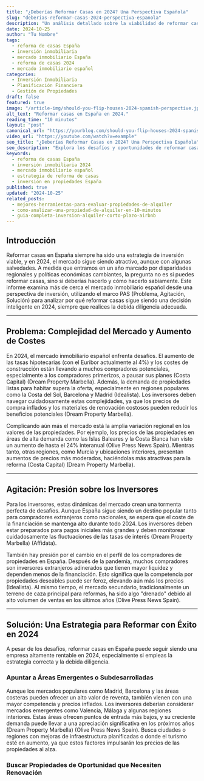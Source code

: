 ```yaml
---
title: "¿Deberías Reformar Casas en 2024? Una Perspectiva Española"
slug: "deberias-reformar-casas-2024-perspectiva-espanola"
description: "Un análisis detallado sobre la viabilidad de reformar casas en España en 2024, analizando las complejidades del mercado, las presiones de los inversores y las soluciones estratégicas."
date: 2024-10-25
author: "Tu Nombre"
tags:
  - reforma de casas España
  - inversión inmobiliaria
  - mercado inmobiliario España
  - reforma de casas 2024
  - mercado inmobiliario español
categories:
  - Inversión Inmobiliaria
  - Planificación Financiera
  - Gestión de Propiedades
draft: false
featured: true
image: "/article-img/should-you-flip-houses-2024-spanish-perspective.jpg"
alt_text: "Reformar casas en España en 2024."
reading_time: "10 minutos"
layout: "post"
canonical_url: "https://yourblog.com/should-you-flip-houses-2024-spanish-perspective"
video_url: "https://youtube.com/watch?v=example"
seo_title: "¿Deberías Reformar Casas en 2024? Una Perspectiva Española"
seo_description: "Explora los desafíos y oportunidades de reformar casas en España en 2024, con información sobre tendencias del mercado, estrategias de inversión y regulaciones regionales."
keywords:
  - reforma de casas España
  - inversión inmobiliaria 2024
  - mercado inmobiliario español
  - estrategia de reforma de casas
  - inversión en propiedades España
published: true
updated: "2024-10-25"
related_posts:
  - mejores-herramientas-para-evaluar-propiedades-de-alquiler
  - como-analizar-una-propiedad-de-alquiler-en-10-minutos
  - guia-completa-inversion-alquiler-corto-plazo-airbnb
---
```


## Introducción

Reformar casas en España siempre ha sido una estrategia de inversión viable, y en 2024, el mercado sigue siendo atractivo, aunque con algunas salvedades. A medida que entramos en un año marcado por disparidades regionales y políticas económicas cambiantes, la pregunta no es si puedes reformar casas, sino si deberías hacerlo y cómo hacerlo sabiamente. Este informe examina más de cerca el mercado inmobiliario español desde una perspectiva de inversión, utilizando el marco PAS (Problema, Agitación, Solución) para analizar por qué reformar casas sigue siendo una decisión inteligente en 2024, siempre que realices la debida diligencia adecuada.

---

## Problema: Complejidad del Mercado y Aumento de Costes

En 2024, el mercado inmobiliario español enfrenta desafíos. El aumento de las tasas hipotecarias (con el Euribor actualmente al 4%) y los costes de construcción están llevando a muchos compradores potenciales, especialmente a los compradores primerizos, a pausar sus planes (Costa Capital) (Dream Property Marbella). Además, la demanda de propiedades listas para habitar supera la oferta, especialmente en regiones populares como la Costa del Sol, Barcelona y Madrid (Idealista). Los inversores deben navegar cuidadosamente estas complejidades, ya que los precios de compra inflados y los materiales de renovación costosos pueden reducir los beneficios potenciales (Dream Property Marbella).

Complicando aún más el mercado está la amplia variación regional en los valores de las propiedades. Por ejemplo, los precios de las propiedades en áreas de alta demanda como las Islas Baleares y la Costa Blanca han visto un aumento de hasta el 24% interanual (Olive Press News Spain). Mientras tanto, otras regiones, como Murcia y ubicaciones interiores, presentan aumentos de precios más moderados, haciéndolas más atractivas para la reforma (Costa Capital) (Dream Property Marbella).

---

## Agitación: Presión sobre los Inversores

Para los inversores, estas dinámicas del mercado crean una tormenta perfecta de desafíos. Aunque España sigue siendo un destino popular tanto para compradores extranjeros como nacionales, se espera que el coste de la financiación se mantenga alto durante todo 2024. Los inversores deben estar preparados para pagos iniciales más grandes y deben monitorear cuidadosamente las fluctuaciones de las tasas de interés (Dream Property Marbella) (Affidata).

También hay presión por el cambio en el perfil de los compradores de propiedades en España. Después de la pandemia, muchos compradores son inversores extranjeros adinerados que tienen mayor liquidez y dependen menos de la financiación. Esto significa que la competencia por propiedades deseables puede ser feroz, elevando aún más los precios (Idealista). Al mismo tiempo, el mercado secundario, tradicionalmente un terreno de caza principal para reformas, ha sido algo "drenado" debido al alto volumen de ventas en los últimos años (Olive Press News Spain).

---

## Solución: Una Estrategia para Reformar con Éxito en 2024

A pesar de los desafíos, reformar casas en España puede seguir siendo una empresa altamente rentable en 2024, especialmente si empleas la estrategia correcta y la debida diligencia.

### Apuntar a Áreas Emergentes o Subdesarrolladas

Aunque los mercados populares como Madrid, Barcelona y las áreas costeras pueden ofrecer un alto valor de reventa, también vienen con una mayor competencia y precios inflados. Los inversores deberían considerar mercados emergentes como Valencia, Málaga y algunas regiones interiores. Estas áreas ofrecen puntos de entrada más bajos, y su creciente demanda puede llevar a una apreciación significativa en los próximos años (Dream Property Marbella) (Olive Press News Spain). Busca ciudades o regiones con mejoras de infraestructura planificadas o donde el turismo esté en aumento, ya que estos factores impulsarán los precios de las propiedades al alza.

### Buscar Propiedades de Oportunidad que Necesiten Renovación
